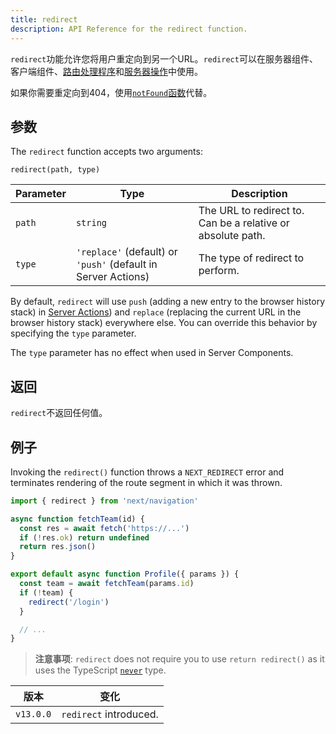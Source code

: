 ```yaml
---
title: redirect
description: API Reference for the redirect function.
---
```


`redirect`功能允许您将用户重定向到另一个URL。`redirect`可以在服务器组件、客户端组件、[路由处理程序](/docs/app/building-your-application/routing/router-handlers)和[服务器操作](/docs/app/building-your-application/data-fetching/server-actions)中使用。

如果你需要重定向到404，使用[`notFound`函数](/docs/app/api-reference/functions/not-found)代替。

## 参数

The `redirect` function accepts two arguments:

```
redirect(path, type)
```

| Parameter | Type                                                          | Description                                                 |
| --------- | ------------------------------------------------------------- | ----------------------------------------------------------- |
| `path`    | `string`                                                      | The URL to redirect to. Can be a relative or absolute path. |
| `type`    | `'replace'` (default) or `'push'` (default in Server Actions) | The type of redirect to perform.                            |

By default, `redirect` will use `push` (adding a new entry to the browser history stack) in [Server Actions](/docs/app/building-your-application/data-fetching/server-actions)) and `replace` (replacing the current URL in the browser history stack) everywhere else. You can override this behavior by specifying the `type` parameter.

The `type` parameter has no effect when used in Server Components.

## 返回

`redirect`不返回任何值。

## 例子

Invoking the `redirect()` function throws a `NEXT_REDIRECT` error and terminates rendering of the route segment in which it was thrown.

```jsx title="app/team/[id]/page.js"
import { redirect } from 'next/navigation'

async function fetchTeam(id) {
  const res = await fetch('https://...')
  if (!res.ok) return undefined
  return res.json()
}

export default async function Profile({ params }) {
  const team = await fetchTeam(params.id)
  if (!team) {
    redirect('/login')
  }

  // ...
}
```

> **注意事项**: `redirect` does not require you to use `return redirect()` as it uses the TypeScript [`never`](https://www.typescriptlang.org/docs/handbook/2/functions.html#never) type.

| 版本      | 变化                   |
| --------- | ---------------------- |
| `v13.0.0` | `redirect` introduced. |
